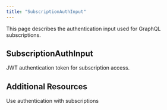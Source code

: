 ```yaml
---
title: "SubscriptionAuthInput"
---
```

This page describes the authentication input used for GraphQL subscriptions.

## SubscriptionAuthInput

<ParamField path="token" type="String!" required>
  JWT authentication token for subscription access.
</ParamField>

## Additional Resources

<CardGroup cols={2}>
  <Card title="Subscribe Conversation" icon="wifi" href="/integrations/graphql-api/subscriptions/subscribe-conversation">
    Use authentication with subscriptions
  </Card>
</CardGroup>
